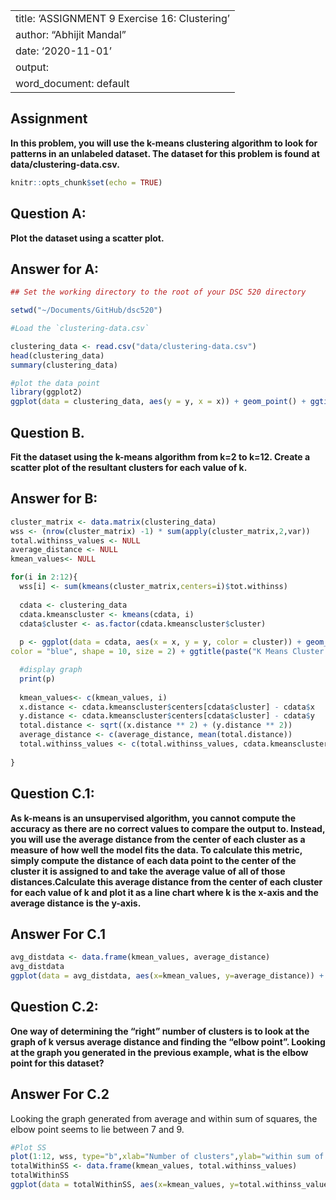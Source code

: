 
---
title: 'ASSIGNMENT 9 Exercise 16: Clustering'
author: "Abhijit Mandal"
date: '2020-11-01'
output:
  word_document: default
---

## Assignment
**In this problem, you will use the k-means clustering algorithm to look for patterns in an unlabeled dataset. The dataset for this problem is found at data/clustering-data.csv.**

```r
knitr::opts_chunk$set(echo = TRUE)
```

## Question A:
**Plot the dataset using a scatter plot.**

## Answer for A:

```r
## Set the working directory to the root of your DSC 520 directory

setwd("~/Documents/GitHub/dsc520")

#Load the `clustering-data.csv`

clustering_data <- read.csv("data/clustering-data.csv")
head(clustering_data)
summary(clustering_data)

#plot the data point
library(ggplot2)
ggplot(data = clustering_data, aes(y = y, x = x)) + geom_point() + ggtitle("Clustering Data")


```


## Question B. 
**Fit the dataset using the k-means algorithm from k=2 to k=12. Create a scatter plot of the resultant clusters for each value of k.**

## Answer for B:

```r
cluster_matrix <- data.matrix(clustering_data)
wss <- (nrow(cluster_matrix) -1) * sum(apply(cluster_matrix,2,var))
total.withinss_values <- NULL
average_distance <- NULL
kmean_values<- NULL

for(i in 2:12){
  wss[i] <- sum(kmeans(cluster_matrix,centers=i)$tot.withinss)
  
  cdata <- clustering_data
  cdata.kmeanscluster <- kmeans(cdata, i)
  cdata$cluster <- as.factor(cdata.kmeanscluster$cluster)
  
  p <- ggplot(data = cdata, aes(x = x, y = y, color = cluster)) + geom_point(size = 0.5) + geom_point(data = as.data.frame(cdata.kmeanscluster$centers), 
color = "blue", shape = 10, size = 2) + ggtitle(paste("K Means Cluster for K = ", i, sep ="")) + theme_bw()

  #display graph
  print(p)
  
  kmean_values<- c(kmean_values, i)
  x.distance <- cdata.kmeanscluster$centers[cdata$cluster] - cdata$x
  y.distance <- cdata.kmeanscluster$centers[cdata$cluster] - cdata$y
  total.distance <- sqrt((x.distance ** 2) + (y.distance ** 2))
  average_distance <- c(average_distance, mean(total.distance))
  total.withinss_values <- c(total.withinss_values, cdata.kmeanscluster$tot.withinss)
  
}


```


## Question C.1:
**As k-means is an unsupervised algorithm, you cannot compute the accuracy as there are no correct values to compare the output to. Instead, you will use the average distance from the center of each cluster as a measure of how well the model fits the data. To calculate this metric, simply compute the distance of each data point to the center of the cluster it is assigned to and take the average value of all of those distances.Calculate this average distance from the center of each cluster for each value of k and plot it as a line chart where k is the x-axis and the average distance is the y-axis.**

## Answer For C.1

```r
avg_distdata <- data.frame(kmean_values, average_distance)
avg_distdata
ggplot(data = avg_distdata, aes(x=kmean_values, y=average_distance)) + xlab("Clusters") + ylab("Average Distance") + theme_bw() + geom_point() + geom_line(color = "blue")


```

## Question C.2:
**One way of determining the “right” number of clusters is to look at the graph of k versus average distance and finding the “elbow point”. Looking at the graph you generated in the previous example, what is the elbow point for this dataset?**

## Answer For C.2

Looking the graph generated from average and within sum of squares, the elbow point seems to lie between 7 and 9.

```r
#Plot SS
plot(1:12, wss, type="b",xlab="Number of clusters",ylab="within sum of squares")
totalWithinSS <- data.frame(kmean_values, total.withinss_values)
totalWithinSS
ggplot(data = totalWithinSS, aes(x=kmean_values, y=total.withinss_values)) + xlab("Clusters") + ylab("Within SS") + theme_bw() + geom_point() + geom_line(color = "blue")

```

